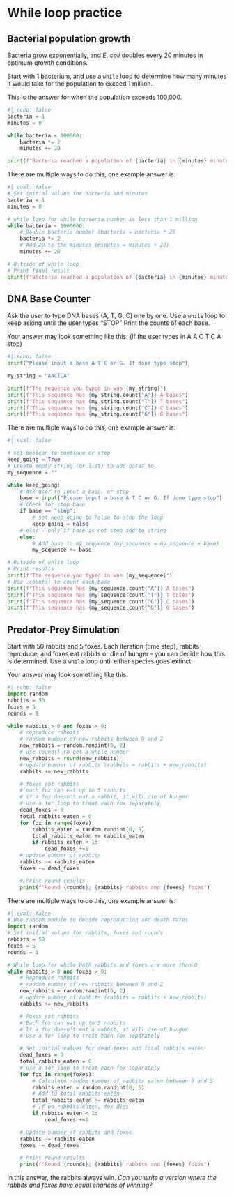 # While loop practice

::: {.panel-tabset}

## Bacterial population growth 

Bacteria grow exponentially, and _E. coli_ doubles every 20 minutes in optimum growth conditions. 

Start with 1 bacterium, and use a `while` loop to determine how many minutes it would take for the population to exceed 1 million. 

::: { .callout-note collapse="true" title="Example output"}

This is the answer for when the population exceeds 100,000. 

```python
#| echo: false
bacteria = 1
minutes = 0

while bacteria < 100000:
    bacteria *= 2
    minutes += 20

print(f"Bacteria reached a population of {bacteria} in {minutes} minutes")
```

:::

::: { .callout-tip collapse="true" title="Show answer"}
There are multiple ways to do this, one example answer is: 
```python
#| eval: false
# Set initial values for bacteria and minutes
bacteria = 1
minutes = 0

# while loop for while bacteria number is less than 1 million
while bacteria < 1000000:
    # Double bacteria number (bacteria = bacteria * 2)
    bacteria *= 2
    # Add 20 to the minutes (minutes = minutes + 20)
    minutes += 20

# Outside of while loop 
# Print final result
print(f"Bacteria reached a population of {bacteria} in {minutes} minutes")
```
:::

## DNA Base Counter

Ask the user to type DNA bases (A, T, G, C) one by one. 
Use a `while` loop to keep asking until the user types “STOP”
Print the counts of each base.

::: { .callout-note collapse="true" title="Example output"}
Your answer may look something like this: (if the user types in A A C T C A stop)

```python
#| echo: false 
print("Please input a base A T C or G. If done type stop")

my_string = "AACTCA"

print(f"The sequence you typed in was {my_string}")
print(f"This sequence has {my_string.count("A")} A bases")
print(f"This sequence has {my_string.count("T")} T bases")
print(f"This sequence has {my_string.count("C")} C bases")
print(f"This sequence has {my_string.count("G")} G bases")
```

:::

::: { .callout-tip collapse="true" title="Show answer"}
There are multiple ways to do this, one example answer is: 
```python
#| eval: false 

# Set boolean to continue or stop 
keep_going = True
# Create empty string (or list) to add bases to
my_sequence = ""

while keep_going:
    # Ask user to input a base, or stop
    base = input("Please input a base A T C or G. If done type stop")
    # Check for stop base
    if base == "stop":
        # set keep_going to False to stop the loop 
        keep_going = False 
    # else - only if base is not stop add to string
    else: 
        # Add base to my_sequence (my_sequence = my_sequence + base)
        my_sequence += base 

# Outside of whlie loop
# Print results
print(f"The sequence you typed in was {my_sequence}")
# Use .count() to count each base
print(f"This sequence has {my_sequence.count("A")} A bases")
print(f"This sequence has {my_sequence.count("T")} T bases")
print(f"This sequence has {my_sequence.count("C")} C bases")
print(f"This sequence has {my_sequence.count("G")} G bases")
```
:::

## Predator-Prey Simulation

Start with 50 rabbits and 5 foxes.
Each iteration (time step), rabbits reproduce, and foxes eat rabbits or die of hunger - you can decide how this is determined. 
Use a `while` loop until either species goes extinct.

::: { .callout-note collapse="true" title="Example output"}
Your answer may look something like this:

```python
#| echo: false
import random
rabbits = 50
foxes = 5
rounds = 1

while rabbits > 0 and foxes > 0:
    # reproduce rabbits
    # random number of new rabbits between 0 and 2
    new_rabbits = random.randint(0, 2)
    # use round() to get a whole number
    new_rabbits = round(new_rabbits)
    # update number of rabbits (rabbits = rabbits + new_rabbits)
    rabbits += new_rabbits

    # foxes eat rabbits
    # each fox can eat up to 5 rabbits
    # if a fox doesn't eat a rabbit, it will die of hunger
    # use a for loop to treat each fox separately
    dead_foxes = 0
    total_rabbits_eaten = 0
    for fox in range(foxes):
        rabbits_eaten = random.randint(0, 5)
        total_rabbits_eaten += rabbits_eaten
        if rabbits_eaten < 1:
            dead_foxes +=1
    # update number of rabbits
    rabbits -= rabbits_eaten
    foxes -= dead_foxes

    # Print round results
    print(f"Round {rounds}; {rabbits} rabbits and {foxes} foxes")
```
:::

::: { .callout-tip collapse="true" title="Show answer"}
There are multiple ways to do this, one example answer is: 

```python
#| eval: false
# Use random module to decide reproduction and death rates
import random
# Set initial values for rabbits, foxes and rounds
rabbits = 50
foxes = 5
rounds = 1

# While loop for while both rabbits and foxes are more than 0
while rabbits > 0 and foxes > 0:
    # Reproduce rabbits
    # random number of new rabbits between 0 and 2
    new_rabbits = random.randint(0, 2)
    # update number of rabbits (rabbits = rabbits + new_rabbits)
    rabbits += new_rabbits

    # Foxes eat rabbits
    # Each fox can eat up to 5 rabbits
    # If a fox doesn't eat a rabbit, it will die of hunger
    # Use a for loop to treat each fox separately

    # Set initial values for dead foxes and total rabbits eaten
    dead_foxes = 0
    total_rabbits_eaten = 0
    # Use a for loop to treat each fox separately
    for fox in range(foxes):
        # Calculate random number of rabbits eaten between 0 and 5
        rabbits_eaten = random.randint(0, 5)
        # Add to total rabbits eaten 
        total_rabbits_eaten += rabbits_eaten
        # If no rabbits eaten, fox dies
        if rabbits_eaten < 1:
            dead_foxes +=1

    # Update number of rabbits and foxes
    rabbits -= rabbits_eaten
    foxes -= dead_foxes

    # Print round results
    print(f"Round {rounds}; {rabbits} rabbits and {foxes} foxes")
```

In this answer, the rabbits always win. _Can you write a version where the rabbits and foxes have equal chances of winning?_
:::
:::